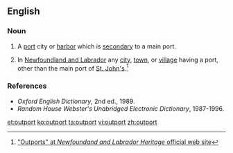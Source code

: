 ==English==

===Noun===
{{en-noun}}
# A [[port]] city or [[harbor]] which is [[secondary]] to a main port.
# {{context|Canada|lang=en}} In [[Newfoundland and Labrador]] any [[city]], [[town]], or [[village]] having a port, other than the main port of [[St. John's]].<ref>[http://www.heritage.nf.ca/society/outports.html "Outports" at ''Newfoundand and Labrador Heritage'' official web site]</ref>

===References===
<references/>
*''Oxford English Dictionary'', 2nd ed., 1989.
*''Random House Webster's Unabridged Electronic Dictionary'', 1987-1996.

[[et:outport]]
[[ko:outport]]
[[ta:outport]]
[[vi:outport]]
[[zh:outport]]
